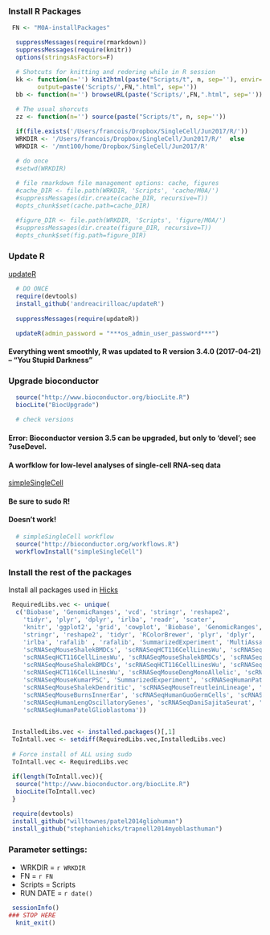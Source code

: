 ###   Install R Packages
 
<style type="text/css"> body, td { font-size: 14px; } code.r{ font-size: 12px; } pre { font-size: 12px } </style>

```r

 FN <- "M0A-installPackages"

  suppressMessages(require(rmarkdown))
  suppressMessages(require(knitr))
  options(stringsAsFactors=F) 

  # Shotcuts for knitting and redering while in R session
  kk <- function(n='') knit2html(paste("Scripts/t", n, sep=''), envir=globalenv(),
        output=paste('Scripts/',FN,".html", sep=''))
  bb <- function(n='') browseURL(paste('Scripts/',FN,".html", sep=''))

  # The usual shorcuts
  zz <- function(n='') source(paste("Scripts/t", n, sep=''))

  if(file.exists('/Users/francois/Dropbox/SingleCell/Jun2017/R/'))
  WRKDIR <- '/Users/francois/Dropbox/SingleCell/Jun2017/R/'  else
  WRKDIR <- '/mnt100/home/Dropbox/SingleCell/Jun2017/R'

  # do once
  #setwd(WRKDIR)

  # file rmarkdown file management options: cache, figures
  #cache_DIR <- file.path(WRKDIR, 'Scripts', 'cache/M0A/')
  #suppressMessages(dir.create(cache_DIR, recursive=T))
  #opts_chunk$set(cache.path=cache_DIR)

  #figure_DIR <- file.path(WRKDIR, 'Scripts', 'figure/M0A/')
  #suppressMessages(dir.create(figure_DIR, recursive=T))
  #opts_chunk$set(fig.path=figure_DIR)

```
<!-- ***************************************************** -->

### Update R

[updateR](https://andreacirilloblog.wordpress.com/2015/10/22/updater-package-update-r-version-with-a-function-on-mac-osx/)

```r
  # DO ONCE
  require(devtools)
  install_github('andreacirilloac/updateR')
 
  suppressMessages(require(updateR))

  updateR(admin_password = "***os_admin_user_password***")

```
#### Everything went smoothly, R was updated to R version 3.4.0 (2017-04-21) -- "You Stupid Darkness"


### Upgrade bioconductor

```r
  source("http://www.bioconductor.org/biocLite.R")
  biocLite("BiocUpgrade")

  # check versions

```
#### Error: Bioconductor version 3.5 can be upgraded, but only to 'devel'; see ?useDevel.

#### A worfklow for low-level analyses of single-cell RNA-seq data

[simpleSingleCell](https://www.bioconductor.org/help/workflows/simpleSingleCell/)

#### Be sure to sudo R!

#### Doesn't work!

```r

  # simpleSingleCell workflow
  source("http://bioconductor.org/workflows.R")
  workflowInstall("simpleSingleCell")

```

### Install the rest of the packages

Install all packages used in
[Hicks](https://github.com/stephaniehicks/scBatchPaper)

```r
 RequiredLibs.vec <- unique(
  c('Biobase', 'GenomicRanges', 'vcd', 'stringr', 'reshape2',
    'tidyr', 'plyr', 'dplyr', 'irlba', 'readr', 'scater',
    'knitr', 'ggplot2', 'grid', 'cowplot', 'Biobase', 'GenomicRanges', 
    'stringr', 'reshape2', 'tidyr', 'RColorBrewer', 'plyr', 'dplyr', 
    'irlba', 'rafalib' , 'rafalib', 'SummarizedExperiment', 'MultiAssayExperiment', 
    'scRNASeqMouseShalekBMDCs', 'scRNASeqHCT116CellLinesWu', 'scRNASeqMouseShalekBMDCs', 
    'scRNASeqHCT116CellLinesWu', 'scRNASeqMouseShalekBMDCs', 'scRNASeqHCT116CellLinesWu', 
    'scRNASeqMouseShalekBMDCs', 'scRNASeqHCT116CellLinesWu', 'scRNASeqMouseShalekBMDCs', 
    'scRNASeqHCT116CellLinesWu', 'scRNASeqMouseDengMonoAllelic', 'scRNASeqMouseJaitinSpleen',
    'scRNASeqMouseKumarPSC', 'SummarizedExperiment', 'scRNASeqHumanPatelGlioblastoma', 
    'scRNASeqMouseShalekDendritic', 'scRNASeqMouseTreutleinLineage', 'scRNASeqHumanBosePrinting', 
    'scRNASeqMouseBurnsInnerEar', 'scRNASeqHumanGuoGermCells', 'scRNASeqMouseKowalczykAging', 
    'scRNASeqHumanLengOscillatoryGenes', 'scRNASeqDaniSajitaSeurat', 'scRNASeqMouseZeiselCortex', 
    'scRNASeqHumanPatelGlioblastoma'))


 InstalledLibs.vec <- installed.packages()[,1]
 ToIntall.vec <- setdiff(RequiredLibs.vec,InstalledLibs.vec)
 
 # Force install of ALL using sudo
 ToIntall.vec <- RequiredLibs.vec

 if(length(ToIntall.vec)){
  source("http://www.bioconductor.org/biocLite.R")
  biocLite(ToIntall.vec)
 }

```

```r
 require(devtools)
 install_github("willtownes/patel2014gliohuman")
 install_github("stephaniehicks/trapnell2014myoblasthuman")

```

### Parameter settings:
  * WRKDIR = `r WRKDIR`
  * FN = `r FN`
  * Scripts = Scripts
  * RUN DATE = `r date()`

```r
 sessionInfo()
### STOP HERE
  knit_exit()
```


<!-- To run

nohup sudo Rscript -e "knitr::knit2html('M0A-installPackages.Rmd')" > M0A-installPackages.log  &

-->


